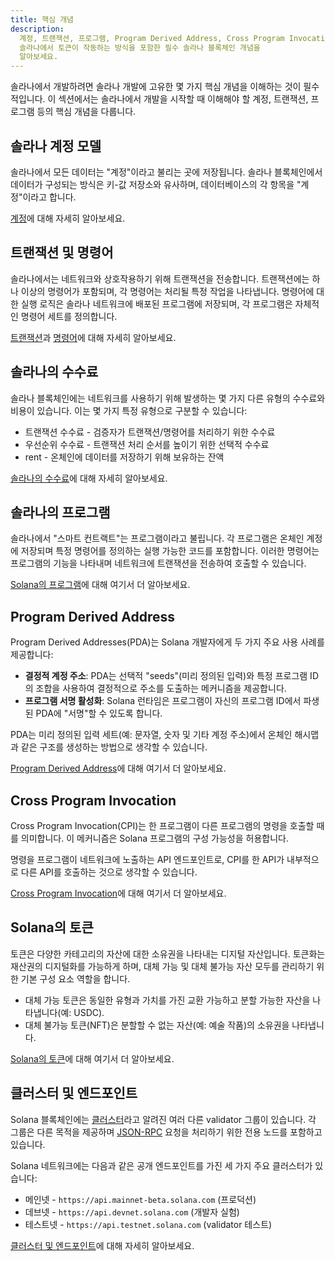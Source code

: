 ```yaml
---
title: 핵심 개념
description:
  계정, 트랜잭션, 프로그램, Program Derived Address, Cross Program Invocation 및
  솔라나에서 토큰이 작동하는 방식을 포함한 필수 솔라나 블록체인 개념을
  알아보세요.
---
```


솔라나에서 개발하려면 솔라나 개발에 고유한 몇 가지 핵심 개념을 이해하는 것이
필수적입니다. 이 섹션에서는 솔라나에서 개발을 시작할 때 이해해야 할 계정,
트랜잭션, 프로그램 등의 핵심 개념을 다룹니다.

## 솔라나 계정 모델

솔라나에서 모든 데이터는 "계정"이라고 불리는 곳에 저장됩니다. 솔라나
블록체인에서 데이터가 구성되는 방식은 키-값 저장소와 유사하며, 데이터베이스의 각
항목을 "계정"이라고 합니다.

[계정](/docs/core/accounts)에 대해 자세히 알아보세요.

## 트랜잭션 및 명령어

솔라나에서는 네트워크와 상호작용하기 위해 트랜잭션을 전송합니다. 트랜잭션에는
하나 이상의 명령어가 포함되며, 각 명령어는 처리될 특정 작업을 나타냅니다.
명령어에 대한 실행 로직은 솔라나 네트워크에 배포된 프로그램에 저장되며, 각
프로그램은 자체적인 명령어 세트를 정의합니다.

[트랜잭션](/docs/core/transactions)과
[명령어](/docs/core/transactions#instruction)에 대해 자세히 알아보세요.

## 솔라나의 수수료

솔라나 블록체인에는 네트워크를 사용하기 위해 발생하는 몇 가지 다른 유형의
수수료와 비용이 있습니다. 이는 몇 가지 특정 유형으로 구분할 수 있습니다:

- 트랜잭션 수수료 - 검증자가 트랜잭션/명령어를 처리하기 위한 수수료
- 우선순위 수수료 - 트랜잭션 처리 순서를 높이기 위한 선택적 수수료
- rent - 온체인에 데이터를 저장하기 위해 보유하는 잔액

[솔라나의 수수료](/docs/core/fees)에 대해 자세히 알아보세요.

## 솔라나의 프로그램

솔라나에서 "스마트 컨트랙트"는 프로그램이라고 불립니다. 각 프로그램은 온체인
계정에 저장되며 특정 명령어를 정의하는 실행 가능한 코드를 포함합니다. 이러한
명령어는 프로그램의 기능을 나타내며 네트워크에 트랜잭션을 전송하여 호출할 수
있습니다.

[Solana의 프로그램](/docs/core/programs)에 대해 여기서 더 알아보세요.

## Program Derived Address

Program Derived Addresses(PDA)는 Solana 개발자에게 두 가지 주요 사용 사례를
제공합니다:

- **결정적 계정 주소**: PDA는 선택적 "seeds"(미리 정의된 입력)와 특정 프로그램
  ID의 조합을 사용하여 결정적으로 주소를 도출하는 메커니즘을 제공합니다.
- **프로그램 서명 활성화**: Solana 런타임은 프로그램이 자신의 프로그램 ID에서
  파생된 PDA에 "서명"할 수 있도록 합니다.

PDA는 미리 정의된 입력 세트(예: 문자열, 숫자 및 기타 계정 주소)에서 온체인
해시맵과 같은 구조를 생성하는 방법으로 생각할 수 있습니다.

[Program Derived Address](/docs/core/pda)에 대해 여기서 더 알아보세요.

## Cross Program Invocation

Cross Program Invocation(CPI)는 한 프로그램이 다른 프로그램의 명령을 호출할 때를
의미합니다. 이 메커니즘은 Solana 프로그램의 구성 가능성을 허용합니다.

명령을 프로그램이 네트워크에 노출하는 API 엔드포인트로, CPI를 한 API가
내부적으로 다른 API를 호출하는 것으로 생각할 수 있습니다.

[Cross Program Invocation](/docs/core/cpi)에 대해 여기서 더 알아보세요.

## Solana의 토큰

토큰은 다양한 카테고리의 자산에 대한 소유권을 나타내는 디지털 자산입니다.
토큰화는 재산권의 디지털화를 가능하게 하며, 대체 가능 및 대체 불가능 자산 모두를
관리하기 위한 기본 구성 요소 역할을 합니다.

- 대체 가능 토큰은 동일한 유형과 가치를 가진 교환 가능하고 분할 가능한 자산을
  나타냅니다(예: USDC).
- 대체 불가능 토큰(NFT)은 분할할 수 없는 자산(예: 예술 작품)의 소유권을
  나타냅니다.

[Solana의 토큰](/docs/core/tokens)에 대해 여기서 더 알아보세요.

## 클러스터 및 엔드포인트

Solana 블록체인에는 [클러스터](/docs/references/clusters)라고 알려진 여러 다른
validator 그룹이 있습니다. 각 그룹은 다른 목적을 제공하며 [JSON-RPC](/docs/rpc/)
요청을 처리하기 위한 전용 노드를 포함하고 있습니다.

Solana 네트워크에는 다음과 같은 공개 엔드포인트를 가진 세 가지 주요 클러스터가
있습니다:

- 메인넷 - `https://api.mainnet-beta.solana.com` (프로덕션)
- 데브넷 - `https://api.devnet.solana.com` (개발자 실험)
- 테스트넷 - `https://api.testnet.solana.com` (validator 테스트)

[클러스터 및 엔드포인트](/docs/references/clusters)에 대해 자세히 알아보세요.
